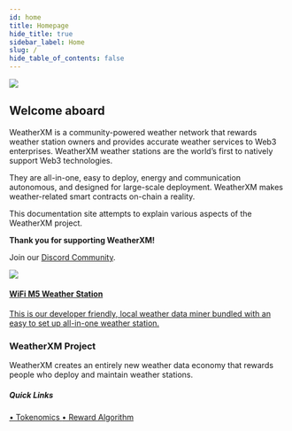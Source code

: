```yaml
---
id: home
title: Homepage
hide_title: true
sidebar_label: Home
slug: /
hide_table_of_contents: false
---
```



<div class="row">
  <div class="col col--8">
    <img src={useBaseUrl("img/home/wxm-banner.svg")} />
  </div>
</div>


## Welcome aboard

WeatherXM is a community-powered weather network that rewards weather station owners and provides accurate weather services to Web3 enterprises.
WeatherXM weather stations are the world’s first to natively support Web3 technologies.

They are all-in-one, easy to deploy, energy and communication autonomous, and designed for large-scale deployment.
WeatherXM makes weather-related smart contracts on-chain a reality.

This documentation site attempts to explain various aspects of the WeatherXM project.

**Thank you for supporting WeatherXM!**

<p>Join our <a href="https://weatherxm.com/discord" target="_blank" rel="noopener noreferrer">Discord Community</a>.</p>

  <section class="product-container">
    <div class="device">
      <a href="/wxm-devices/wifi-m5-bundle/m5-contents">
        <img src={useBaseUrl("img/wxm-devices/wifi-m5-bundle/m5.jpeg")} />
        <div class="device-info">
          <h4>WiFi M5 Weather Station</h4>
          <p>This is our developer friendly, local weather data miner bundled with an easy to set up all-in-one weather station.</p>
        </div>
      </a>
    </div>
    <div class="device no-shadow">
      <h3>WeatherXM Project</h3>
      <p>
        WeatherXM creates an entirely new weather data economy that rewards
        people who deploy and maintain weather stations.
      </p>
      <h5 class="quickLinks">Quick Links</h5>
      <a className="block" href="/tokenomics/">
        &#8226; Tokenomics
      </a>
      <a className="block" href="/reward-algorithm/">
        &#8226; Reward Algorithm
      </a>
    </div>
  </section>
